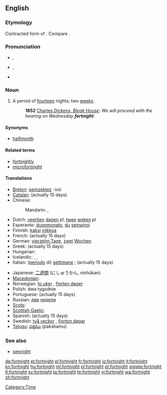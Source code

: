 {{was wotd|2009|February|6}}
==English==
{{wikipedia}}

===Etymology===
Contracted form of {{etyl|ang}} {{term|feowertyne|fēowertȳne|fourteen}} {{term|niht||nights}}.  Compare {{term|sennight}}.

===Pronunciation===
* {{a|UK}} {{IPA|/ˈfɔːt.naɪt/}}, {{SAMPA|/"fO:t.naIt/}}
* {{a|US}} {{IPA|/ˈfɔɹt.naɪt/}}, {{SAMPA|/"fOrt.naIt/}}
* {{audio|en-us-fortnight.ogg|Audio (US)}}

===Noun===
{{en-noun}}

# A period of [[fourteen]] nights; two [[week]]s.
#: '''1852''' [http://www.gutenberg.org/dirs/etext97/blkhs12.txt Charles Dickens, ''Bleak House'']: ''We will proceed with the hearing on Wednesday '''fortnight'''''.

====Synonyms====
* {{sense|two weeks}} [[halfmonth]]

====Related terms====
* [[fortnightly]]
* [[microfortnight]]

====Translations====
{{trans-top|period of two weeks}}
* [[Breton]]: [[pemzektez]] {{m|p}} -ioù
* [[Catalan]]: {{t-|ca|quinzena|f}} (actually 15 days)
* Chinese:
*: Mandarin: {{t|cmn|两周|sc=Hani}}, {{t|cmn|兩周|tr=liǎngzhōu|sc=Hani}}
* Dutch: [[veertien]] [[dagen]] ''pl'',  [[twee]] [[weken]] ''pl''
* Esperanto: [[duonmonato]], [[du]] [[semajno]]j
* Finnish: [[kaksi]] [[viikko]]a
* French: {{t+|fr|quinzaine|f}} (actually 15 days)
* German: [[vierzehn Tage]], [[zwei]] [[Wochen]]
* Greek: {{t+|el|δεκαπενθήμερο|n}} (actually 15 days)
* Hungarian: {{t|hu|két hét}}
* Icelandic: {{t-|is|tvær vikur|f|p}}, {{t-|is|hálfur mánuður|m}}, {{t-|is|fjórtán dagar|m|p}}
* Italian: ([[periodo]] di) {{l|it|due}} [[settimana|settimane]] ; {{t-|it|quindicina|f}} (actually 15 days)
{{trans-mid}}
* Japanese: [[二週間]] (にしゅうかん, nishūkan)
* [[Macedonian]]: {{t|mk|полумесечие|n|tr=polumeséčie}}
* Norwegian: [[to uker]] {{p}}, [[fjorten dager]]
* Polish: dwa tygodnie {{m|p}}
* Portuguese: {{t+|pt|quinzena|f}} (actually 15 days)
* Russian: [[два|две]] [[неделя|недели]]
* [[Scots]]: {{tø|sco|fortnicht|xs=Scots}}
* [[Scottish Gaelic]]: {{t-|gd|cola-deug|m|xs=Scottish Gaelic}}
* Spanish: {{t+|es|quincena|f|p}} (actually 15 days)
* Swedish: [[två veckor]] {{p}}, [[fjorton dagar]]
* [[Telugu]]: [[పక్షము]] (pakshamu)
{{trans-bottom}}

===See also===
* [[sennight]]

[[Category:Time]]

[[de:fortnight]]
[[et:fortnight]]
[[el:fortnight]]
[[fr:fortnight]]
[[io:fortnight]]
[[it:fortnight]]
[[kn:fortnight]]
[[hu:fortnight]]
[[ml:fortnight]]
[[pl:fortnight]]
[[pt:fortnight]]
[[simple:fortnight]]
[[fi:fortnight]]
[[sv:fortnight]]
[[ta:fortnight]]
[[te:fortnight]]
[[vi:fortnight]]
[[wa:fortnight]]
[[zh:fortnight]]